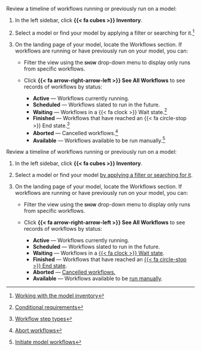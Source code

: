 :::: {.content-visible unless-format="revealjs"}
Review a timeline of workflows running or previously run on a model:

1. In the left sidebar, click **{{< fa cubes >}} Inventory**.

2. Select a model or find your model by applying a filter or searching for it.^[[Working with the model inventory](/guide/model-inventory/working-with-model-inventory.qmd#search-filter-and-sort-models)]

3. On the landing page of your model, locate the Workflows section. If workflows are running or have previously run on your model, you can:

    - Filter the view using the **[show]{.smallcaps}** drop-down menu to display only runs from specific workflows.

    - Click **{{< fa arrow-right-arrow-left >}} See All Workflows** to see records of workflows by status:
        - **Active** — Workflows currently running.
        - **Scheduled** — Workflows slated to run in the future.
        - **Waiting** — Workflows in a {{< fa clock >}} Wait state.^[[Conditional requirements](/guide/workflows/setting-up-workflows.qmd#conditional-requirements)]
        - **Finished** — Workflows that have reached an {{< fa circle-stop >}} End state.^[[Workflow step types](/guide/workflows/setting-up-workflows.qmd#workflow-step-types)]
        - **Aborted** — Cancelled workflows.^[[Abort workflows](/guide/workflows/manage-model-workflows.qmd#abort-workflows)]
        - **Available** — Workflows available to be run manually.^[[Initiate model workflows](/guide/workflows/manage-model-workflows.qmd#initiate-model-workflows)]

::::



:::: {.content-hidden unless-format="revealjs"}
Review a timeline of workflows running or previously run on a model:

1. In the left sidebar, click **{{< fa cubes >}} Inventory**.

2. Select a model or find your model [by applying a filter or searching for it](/guide/model-inventory/working-with-model-inventory.qmd#search-filter-and-sort-models){target="_blank"}.

3. On the landing page of your model, locate the Workflows section. If workflows are running or have previously run on your model, you can:

    - Filter the view using the **[show]{.smallcaps}** drop-down menu to display only runs from specific workflows.

    - Click **{{< fa arrow-right-arrow-left >}} See All Workflows** to see records of workflows by status:
        - **Active** — Workflows currently running.
        - **Scheduled** — Workflows slated to run in the future.
        - **Waiting** — Workflows in a [{{< fa clock >}} Wait state](/guide/workflows/setting-up-workflows.qmd#conditional-requirements){target="_blank"}.
        - **Finished** — Workflows that have reached an [{{< fa circle-stop >}} End state](/guide/workflows/setting-up-workflows.qmd#workflow-step-types){target="_blank"}.
        - **Aborted** — [Cancelled workflows.](/guide/workflows/manage-model-workflows.qmd#abort-workflows){target="_blank"}
        - **Available** — Workflows available to be [run manually](/guide/workflows/manage-model-workflows.qmd#initiate-model-workflows){target="_blank"}.

::::